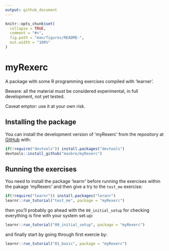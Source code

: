 ```yaml
---
output: github_document
---
```


<!-- README.md is generated from README.Rmd. Please edit that file -->

```r
knitr::opts_chunk$set(
  collapse = TRUE,
  comment = "#>",
  fig.path = "man/figures/README-",
  out.width = "100%"
)
```

# myRexerc

<!-- badges: start -->
<!-- badges: end -->

A package with some R programming exercises compiled with 'learner'.

Beware: all the material must be considered experimental, in full development, not yet tested.

Caveat emptor: use it at your own risk.

## Installing the package

You can install the development version of 'myRexerc' from the repository at [GitHub](https://github.com/maxbre/myRexerc/) with:

``` r
if(!require("devtools")) install.packages("devtools")
devtools::install_github("maxbre/myRexerc")
```
## Running the exercises

You need to install the package 'learnr' before running the exercises within the pakage 'myRexerc' and then give a try to the `test_me` exercise:

``` r
if(!require("learnr")) install.packages("leranr")
learnr::run_tutorial("test_me", package = "myRexerc")
```

then you'll probably go ahead with the `00_initial_setup` for checking everything is fine with your system set.up:

``` r
learnr::run_tutorial("00_initial_setup", package = "myRexerc")
```
and finally start by going through first exercie by:

``` r
learnr::run_tutorial("01_basic", package = "myRexerc")
```
